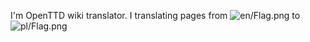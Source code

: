 {{en/Archive/Community/Users/Infobox User| fontcolor     = black
| width         = auto
| tablecolor    = lightgreen
| color         = white
| status        = 
| image         = 
| image_width   = 92
| image_caption = 
| name          = Łukasz
| gender        = Male
| birthdate     = 
| birthplace    = 
| location      = Grodzisk Mazowiecki
| country       = Poland
| ocupation     = 
| education     = 
| religion      = Ateist
| politics      = 
| iq            = 
| personalitytype= 
| OTTD          = 
| website       = 
| email         = lukasz280@mixbox.pl
| Facebook      = :P
| MySpace       = 
| Twitter       = 
| interests     = 
| userboxes     = 
}}

I'm OpenTTD wiki translator. I translating pages from [[File:en/Flag.png]] to [[File:pl/Flag.png]]